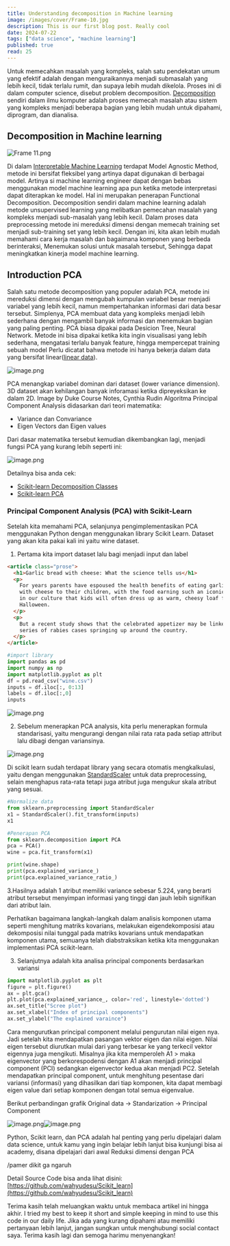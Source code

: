 ```yaml
---
title: Understanding decomposition in Machine learning
image: /images/cover/Frame-10.jpg
description: This is our first blog post. Really cool
date: 2024-07-22
tags: ["data science", "machine learning"]
published: true
read: 25
---
```


Untuk memecahkan masalah yang kompleks, salah satu pendekatan umum yang efektif adalah dengan menguraikannya menjadi submasalah yang lebih kecil, tidak terlalu rumit, dan supaya lebih mudah dikelola. Proses ini di dalam computer science, disebut problem decomposition. [Decomposition](https://en.wikipedia.org/wiki/Decomposition_(computer_science)) sendiri dalam ilmu komputer adalah proses memecah masalah atau sistem yang kompleks menjadi beberapa bagian yang lebih mudah untuk dipahami, diprogram, dan dianalisa.

## Decomposition in Machine learning

![Frame 11.png](https://codahosted.io/docs/7V84xY4hnz/blobs/bl-uX3RpCjmMq/089dda9a443532b95cc1d918efe1113c11493c19e340ef7e5a5cd977e354cfb13595aada70b2e5195c8dfa2a29ea004857a622839e8b8dcd34e0fe8fb2f0aa7ecf0b0153f3f131fa13550b66d29a2eb078136cc12c07d10a96377da107d26e4f6b4894e9)

Di dalam [Interpretable Machine Learning](https://christophmolnar.com/books/interpretable-machine-learning/) terdapat Model Agnostic Method, metode ini bersifat fleksibel yang artinya dapat digunakan di berbagai model. Artinya si machine learning engineer dapat dengan bebas menggunakan model machine learning apa pun ketika metode interpretasi dapat diterapkan ke model. Hal ini merupakan penerapan Functional Decomposition. Decomposition sendiri dalam machine learning adalah metode unsupervised learning yang melibatkan pemecahan masalah yang kompleks menjadi sub-masalah yang lebih kecil. Dalam proses data preprocessing metode ini mereduksi dimensi dengan memecah training set menjadi sub-training set yang lebih kecil. Dengan ini, kita akan lebih mudah memahami cara kerja masalah dan bagaimana komponen yang berbeda berinteraksi, Menemukan solusi untuk masalah tersebut, Sehingga dapat meningkatkan kinerja model machine learning.

## Introduction PCA

Salah satu metode decomposition yang populer adalah PCA, metode ini mereduksi dimensi dengan mengubah kumpulan variabel besar menjadi variabel yang lebih kecil, namun mempertahankan informasi dari data besar tersebut. Simplenya, PCA membuat data yang kompleks menjadi lebih sederhana dengan mengambil banyak informasi dan menemukan bagian yang paling penting.
PCA biasa dipakai pada Desicion Tree, Neural Network. Metode ini bisa dipakai ketika kita ingin visualisasi yang lebih sederhana, mengatasi terlalu banyak feature, hingga mempercepat training sebuah model
Perlu dicatat bahwa metode ini hanya bekerja dalam data yang bersifat linear([linear data](https://www.kdnuggets.com/2022/07/linear-machine-learning-algorithms-overview.html)).

![image.png](https://codahosted.io/docs/7V84xY4hnz/blobs/bl-jaSkm08DXB/502b16644a61cf787624176a600f48aa80b6ba7d41c85a34afd3ec54c91be6671b0ccd36deb74b05eddd9fda0978ed0954886a65d92433fe5e456cc9d91fc7d57652d21c5c47dff9cc3fd5a58b4220a18eb5a7a9fb268cc2762e2ce01609de7fca5deadd)

PCA menangkap variabel dominan dari dataset (lower variance dimension). 3D dataset akan kehilangan banyak inforamasi ketika dipreyeksikan ke dalam 2D. Image by Duke Course Notes, Cynthia Rudin
Algoritma Principal Component Analysis didasarkan dari teori matematika:

- Variance dan Convariance
- Eigen Vectors dan Eigen values

Dari dasar matematika tersebut kemudian dikembangkan lagi, menjadi fungsi PCA yang kurang lebih seperti ini:

![image.png](https://codahosted.io/docs/7V84xY4hnz/blobs/bl-y0ObaH01oH/093abe1fd3f52c1542a883b23c3f2c8c3b8e76090f882c24846c28eb01a1d53e8bd4ffdb0494f3b9478cb2ae7f8dbd198cba45ed87417627f5801a74b591d1c0fab788c331c43169945735052b1e1280f8b3418456b38f7a5556c6517ccd6bc23e300022)

Detailnya bisa anda cek:
- [Scikit-learn Decomposition Classes](https://scikit-learn.org/stable/modules/classes.html#module-sklearn.decomposition)
- [Scikit-learn PCA](https://scikit-learn.org/stable/modules/generated/sklearn.decomposition.PCA.html)

### Principal Component Analysis (PCA) with Scikit-Learn

Setelah kita memahami PCA, selanjunya pengimplementasikan PCA menggunakan Python dengan menggunakan library Scikit Learn. Dataset yang akan kita pakai kali ini yaitu wine dataset.

1. Pertama kita import dataset lalu bagi menjadi input dan label

```html
<article class="prose">
  <h1>Garlic bread with cheese: What the science tells us</h1>
  <p>
    For years parents have espoused the health benefits of eating garlic bread
    with cheese to their children, with the food earning such an iconic status
    in our culture that kids will often dress up as warm, cheesy loaf for
    Halloween.
  </p>
  <p>
    But a recent study shows that the celebrated appetizer may be linked to a
    series of rabies cases springing up around the country.
  </p>
</article>
```

``` python
#import library
import pandas as pd
import numpy as np
import matplotlib.pyplot as plt
df = pd.read_csv("wine.csv")
inputs = df.iloc[:, 0:13]
labels = df.iloc[:,0]
inputs
```
![image.png](https://codahosted.io/docs/7V84xY4hnz/blobs/bl-BQs_vi82p1/110bea477df47c13dd07cab59cb467450e736ccc08a692f5ca50e0fb85ea8e6b06d8579bbec737bed23050374dd5a45ad9a4fdda6283dba21cebd6ab9c5a51f450adb8eb2e623289bfeefa2b68c124e95267f4a4d05ffba48a21f9cbb56d2e20264d845c)

2. Sebelum menerapkan PCA analysis, kita perlu menerapkan formula standarisasi, yaitu mengurangi dengan nilai rata rata pada setiap attribut lalu dibagi dengan variansinya.

![image.png](https://codahosted.io/docs/7V84xY4hnz/blobs/bl-Emkh0xNaks/ee442c95901dc846628df30671a53027105b1734bb90ed746a46341949001bf1719a299ff4e3b6ac10a43baa093a9869bc5e40c5f997628ce5b23d1b6418fae788239edc12555eb2aa6aa68f438e04e99a663ad22ed98ba5f756e7ce394c51e9831a6a3a)

Di scikit learn sudah terdapat library yang secara otomatis mengkalkulasi, yaitu dengan menggunakan [StandardScaler](https://scikit-learn.org/stable/modules/generated/sklearn.preprocessing.StandardScaler.html) untuk data preprocessing, selain menghapus rata-rata tetapi juga atribut juga mengukur skala atribut yang sesuai.
```python
#Normalize data
from sklearn.preprocessing import StandardScaler
x1 = StandardScaler().fit_transform(inputs)
x1
```
  
```python
#Penerapan PCA
from sklearn.decomposition import PCA
pca = PCA()
wine = pca.fit_transform(x1) 

print(wine.shape)
print(pca.explained_variance_)
print(pca.explained_variance_ratio_)
```

3.Hasilnya adalah 1 atribut memiliki variance sebesar 5.224, yang berarti atribut tersebut menyimpan informasi yang tinggi dan jauh lebih signifikan dari atribut lain.

Perhatikan bagaimana langkah-langkah dalam analisis komponen utama seperti menghitung matriks kovarians, melakukan eigendekomposisi atau dekomposisi nilai tunggal pada matriks kovarians untuk mendapatkan komponen utama, semuanya telah diabstraksikan ketika kita menggunakan implementasi PCA scikit-learn.

3. Selanjutnya adalah kita analisa principal components berdasarkan variansi

```python
import matplotlib.pyplot as plt
figure = plt.figure()
ax = plt.gca()
plt.plot(pca.explained_variance_, color='red', linestyle='dotted')
ax.set_title("Scree plot")
ax.set_xlabel("Index of principal components")
ax.set_ylabel("The explained varaince")
```
Cara mengurutkan principal component melalui pengurutan nilai eigen nya. Jadi setelah kita mendapatkan pasangan vektor eigen dan nilai eigen. Nilai eigen tersebut diurutkan mulai dari yang terbesar ke yang terkecil vektor eigennya juga mengikuti. Misalnya jika kita memperoleh A1 > maka eigenvector yang berkorespodensi dengan A1 akan menjadi principal component (PCI) sedangkan eigenvector kedua akan menjadi PC2. Setelah mendapatkan principal component, untuk menghitung pesentase dari variansi (informasi) yang dihasilkan dari tiap komponen, kita dapat membagi eigen value dari setiap komponen dengan total semua eigenvalue.

Berikut perbandingan grafik Original data → Standarization → Principal Component

![image.png](https://codahosted.io/docs/7V84xY4hnz/blobs/bl-jXjgTp9exq/1980683980f175ca2ac9d2a92c67cf50c53b6a55dac6efd3f20ae21155b015883e2e61ad8abb802aebc7eadaee762d3a788dddb39b731fec4009d972a8eef47ee576acdec91b1ff87b84581fc56e4bab787b3635a45b6cae9e42200501f34392be1a21f1)![image.png](https://codahosted.io/docs/7V84xY4hnz/blobs/bl-Q--SqLaVa4/b501733769a9f422ed24cb87db649f27f8c2868f02675d93c0953b78a952502c9736639a70adbe282cf78af44d6c36cebaa344e798af9ef621b434b13ee40dbc425da42e9e100c54e4e9e972ea39e17b5f855c0509a5e3c5682f926618c8d62ca4ec2289)

  

Python, Scikit learn, dan PCA adalah hal penting yang perlu dipelajari dalam data science, untuk kamu yang ingin belajar lebih lanjut bisa kunjungi bisa ai academy, disana dipelajari dari awal Reduksi dimensi dengan PCA

/pamer dikit ga ngaruh

Detail Source Code bisa anda lihat disini: [https://github.com/wahyudesu/Scikit_learn](https://github.com/wahyudesu/Scikit_learn)

Terima kasih telah meluangkan waktu untuk membaca artikel ini hingga akhir. I tried my best to keep it short and simple keeping in mind to use this code in our daily life. Jika ada yang kurang dipahami atau memiliki pertanyaan lebih lanjut, jangan sungkan untuk menghubungi social contact saya. Terima kasih lagi dan semoga harimu menyenangkan!